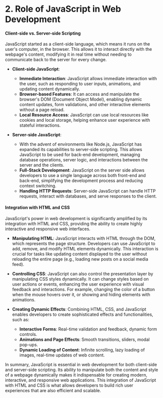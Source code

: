 # 2. Role of JavaScript in Web Development

#### Client-side vs. Server-side Scripting

JavaScript started as a client-side language, which means it runs on the user's computer, in the browser. This allows it to interact directly with the webpage's content, modifying it in real time without needing to communicate back to the server for every change.

-   **Client-side JavaScript**:

    -   **Immediate Interaction**: JavaScript allows immediate interaction with the user, such as responding to user inputs, animations, and updating content dynamically.
    -   **Browser-based Features**: It can access and manipulate the browser's DOM (Document Object Model), enabling dynamic content updates, form validations, and other interactive elements without a page reload.
    -   **Local Resource Access**: JavaScript can use local resources like cookies and local storage, helping enhance user experience with stateful interactions.

-   **Server-side JavaScript**:
    -   With the advent of environments like Node.js, JavaScript has expanded its capabilities to server-side scripting. This allows JavaScript to be used for back-end development, managing database operations, server logic, and interactions between the server and the clients.
    -   **Full-Stack Development**: JavaScript on the server side allows developers to use a single language across both front-end and back-end, simplifying the development process and reducing context switching.
    -   **Handling HTTP Requests**: Server-side JavaScript can handle HTTP requests, interact with databases, and serve responses to the client.

#### Integration with HTML and CSS

JavaScript's power in web development is significantly amplified by its integration with HTML and CSS, providing the ability to create highly interactive and responsive web interfaces.

-   **Manipulating HTML**: JavaScript interacts with HTML through the DOM, which represents the page structure. Developers can use JavaScript to add, remove, and modify HTML elements dynamically. This interaction is crucial for tasks like updating content displayed to the user without reloading the entire page (e.g., loading new posts on a social media feed).

-   **Controlling CSS**: JavaScript can also control the presentation layer by manipulating CSS styles dynamically. It can change styles based on user actions or events, enhancing the user experience with visual feedback and interactions. For example, changing the color of a button when the mouse hovers over it, or showing and hiding elements with animations.

-   **Creating Dynamic Effects**: Combining HTML, CSS, and JavaScript enables developers to create sophisticated effects and functionalities, such as:
    -   **Interactive Forms**: Real-time validation and feedback, dynamic form controls.
    -   **Animations and Page Effects**: Smooth transitions, sliders, modal pop-ups.
    -   **Dynamic Loading of Content**: Infinite scrolling, lazy loading of images, real-time updates of web content.

In summary, JavaScript is essential in web development for both client-side and server-side scripting. Its ability to manipulate both the content and style of a webpage dynamically makes it indispensable for creating modern, interactive, and responsive web applications. This integration of JavaScript with HTML and CSS is what allows developers to build rich user experiences that are also efficient and scalable.
